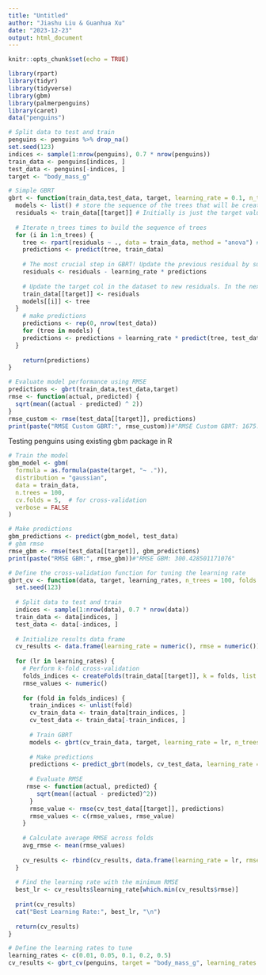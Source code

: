 ```yaml
---
title: "Untitled"
author: "Jiashu Liu & Guanhua Xu"
date: "2023-12-23"
output: html_document
---
```


```r
knitr::opts_chunk$set(echo = TRUE)
```

```r
library(rpart)
library(tidyr)
library(tidyverse)
library(gbm)
library(palmerpenguins)
library(caret)
data("penguins")
```


```r
# Split data to test and train
penguins <- penguins %>% drop_na()
set.seed(123)  
indices <- sample(1:nrow(penguins), 0.7 * nrow(penguins))
train_data <- penguins[indices, ]
test_data <- penguins[-indices, ]
target <- "body_mass_g"
```

```r
# Simple GBRT
gbrt <- function(train_data,test_data, target, learning_rate = 0.1, n_trees = 100) {
  models <- list() # store the sequence of the trees that will be created
  residuals <- train_data[[target]] # Initially is just the target value, but later will be updated to (observed - predicted)
  
  # Iterate n_trees times to build the sequence of trees
  for (i in 1:n_trees) {
    tree <- rpart(residuals ~ ., data = train_data, method = "anova") # use anova for regression problem 
    predictions <- predict(tree, train_data) 
    
    # The most crucial step in GBRT! Update the previous residual by subtracting the scaled predictions
    residuals <- residuals - learning_rate * predictions
    
    # Update the target col in the dataset to new residuals. In the next iteration, this will be the new response variable. 
    train_data[[target]] <- residuals
    models[[i]] <- tree
  }
    # make predictions
    predictions <- rep(0, nrow(test_data))
    for (tree in models) {
    predictions <- predictions + learning_rate * predict(tree, test_data)
  }
  
    return(predictions)
}
```

```r
# Evaluate model performance using RMSE
predictions <- gbrt(train_data,test_data,target)
rmse <- function(actual, predicted) {
  sqrt(mean((actual - predicted) ^ 2))
}
rmse_custom <- rmse(test_data[[target]], predictions)
print(paste("RMSE Custom GBRT:", rmse_custom))#"RMSE Custom GBRT: 1675.89703022131"
```

Testing penguins using existing gbm package in R
```r
# Train the model
gbm_model <- gbm(
  formula = as.formula(paste(target, "~ .")),
  distribution = "gaussian",
  data = train_data,
  n.trees = 100,
  cv.folds = 5,  # for cross-validation
  verbose = FALSE
)

# Make predictions
gbm_predictions <- predict(gbm_model, test_data)
# gbm rmse
rmse_gbm <- rmse(test_data[[target]], gbm_predictions)
print(paste("RMSE GBM:", rmse_gbm))#"RMSE GBM: 300.428501171076"
```


```r
# Define the cross-validation function for tuning the learning rate
gbrt_cv <- function(data, target, learning_rates, n_trees = 100, folds = 5) {
  set.seed(123)  
  
  # Split data to test and train
  indices <- sample(1:nrow(data), 0.7 * nrow(data))
  train_data <- data[indices, ]
  test_data <- data[-indices, ]
  
  # Initialize results data frame
  cv_results <- data.frame(learning_rate = numeric(), rmse = numeric())
  
  for (lr in learning_rates) {
    # Perform k-fold cross-validation
    folds_indices <- createFolds(train_data[[target]], k = folds, list = TRUE, returnTrain = FALSE)
    rmse_values <- numeric()
    
    for (fold in folds_indices) {
      train_indices <- unlist(fold)
      cv_train_data <- train_data[train_indices, ]
      cv_test_data <- train_data[-train_indices, ]
      
      # Train GBRT
      models <- gbrt(cv_train_data, target, learning_rate = lr, n_trees = n_trees)
      
      # Make predictions
      predictions <- predict_gbrt(models, cv_test_data, learning_rate = lr)
      
      # Evaluate RMSE
     rmse <- function(actual, predicted) {
        sqrt(mean((actual - predicted)^2))
      }
      rmse_value <- rmse(cv_test_data[[target]], predictions)
      rmse_values <- c(rmse_values, rmse_value)
    }
    
    # Calculate average RMSE across folds
    avg_rmse <- mean(rmse_values)
    
    cv_results <- rbind(cv_results, data.frame(learning_rate = lr, rmse = avg_rmse))
  }
  
  # Find the learning rate with the minimum RMSE
  best_lr <- cv_results$learning_rate[which.min(cv_results$rmse)]
  
  print(cv_results)
  cat("Best Learning Rate:", best_lr, "\n")
  
  return(cv_results)
}

# Define the learning rates to tune
learning_rates <- c(0.01, 0.05, 0.1, 0.2, 0.5)
cv_results <- gbrt_cv(penguins, target = "body_mass_g", learning_rates = learning_rates)
```

